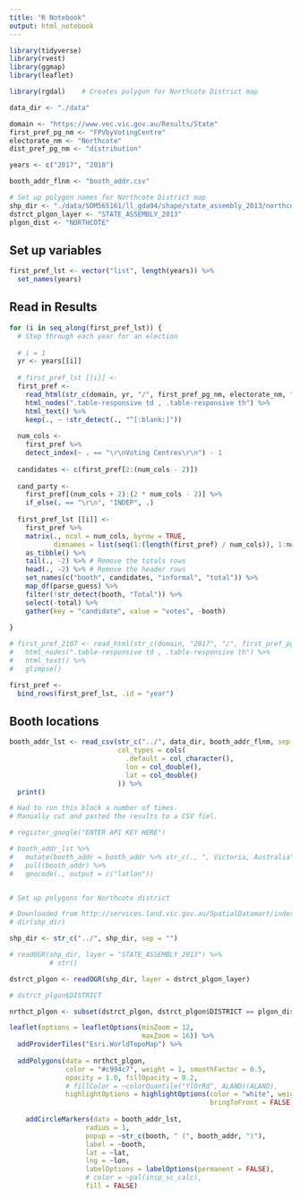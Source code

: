 ```yaml
---
title: "R Notebook"
output: html_notebook
---
```




```r

library(tidyverse)
library(rvest)
library(ggmap)
library(leaflet)

library(rgdal)    # Creates polygon for Northcote District map

data_dir <- "./data"

domain <- "https://www.vec.vic.gov.au/Results/State"
first_pref_pg_nm <- "FPVbyVotingCentre"
electorate_nm <- "Northcote"
dist_pref_pg_nm <- "distribution"

years <- c("2017", "2018")

booth_addr_flnm <- "booth_addr.csv"

# Set up polygon names for Northcote District map
shp_dir <- "./data/SDM565161/ll_gda94/shape/state_assembly_2013/northcote-4000/VMADMIN"
dstrct_plgon_layer <- "STATE_ASSEMBLY_2013"
plgon_dist <- "NORTHCOTE"

```

## Set up variables

```r

first_pref_lst <- vector("list", length(years)) %>% 
  set_names(years)

```


## Read in Results

```r

for (i in seq_along(first_pref_lst)) {
  # Step through each year for an election
  
  # i = 1
  yr <- years[[i]]
  
  # first_pref_lst [[i]] <-
  first_pref <-
    read_html(str_c(domain, yr, "/", first_pref_pg_nm, electorate_nm, "District.html", sep = "")) %>% 
    html_nodes(".table-responsive td , .table-responsive th") %>% 
    html_text() %>%
    keep(., ~ !str_detect(., "^[:blank:]"))
  
  num_cols <- 
    first_pref %>% 
    detect_index(~ . == "\r\nVoting Centres\r\n") - 1
  
  candidates <- c(first_pref[2:(num_cols - 2)])
  
  cand_party <- 
    first_pref[(num_cols + 2):(2 * num_cols - 2)] %>% 
    if_else(. == "\r\n", "INDEP", .)
    
  first_pref_lst [[i]] <- 
    first_pref %>%  
    matrix(., ncol = num_cols, byrow = TRUE,
           dimnames = list(seq(1:(length(first_pref) / num_cols)), 1:num_cols)) %>% 
    as_tibble() %>%
    tail(., -2) %>% # Remove the totals rows
    head(., -2) %>% # Remove the header rows
    set_names(c("booth", candidates, "informal", "total")) %>% 
    map_df(parse_guess) %>% 
    filter(!str_detect(booth, "Total")) %>% 
    select(-total) %>% 
    gather(key = "candidate", value = "votes", -booth)
  
}

# first_pref_2107 <- read_html(str_c(domain, "2017", "/", first_pref_pg_nm, electorate_nm, "District.html", sep = "")) %>% 
#   html_nodes(".table-responsive td , .table-responsive th") %>% 
#   html_text() %>% 
#   glimpse()

first_pref <- 
  bind_rows(first_pref_lst, .id = "year") 


```



## Booth locations

```r

booth_addr_lst <- read_csv(str_c("../", data_dir, booth_addr_flnm, sep = "/"),
                           col_types = cols(
                             .default = col_character(),
                             lon = col_double(),
                             lat = col_double()
                           )) %>% 
  print()

```

```r
# Had to run this block a number of times.
# Manually cut and pasted the results to a CSV fiel.

# register_google("ENTER API KEY HERE")

# booth_addr_lst %>% 
#   mutate(booth_addr = booth_addr %>% str_c(., ", Victoria, Australia", sep = "")) %>% 
#   pull(booth_addr) %>% 
#   geocode(., output = c("latlon"))



```

```r
# Set up polygons for Northcote district

# Downloaded from http://services.land.vic.gov.au/SpatialDatamart/index.jsp
# dir(shp_dir)

shp_dir <- str_c("../", shp_dir, sep = "")

# readOGR(shp_dir, layer = "STATE_ASSEMBLY_2013") %>% 
          # str()

dstrct_plgon <- readOGR(shp_dir, layer = dstrct_plgon_layer)     

# dstrct_plgon$DISTRICT

nrthct_plgon <- subset(dstrct_plgon, dstrct_plgon$DISTRICT == plgon_dist)

```


```r
leaflet(options = leafletOptions(minZoom = 12,
                                 maxZoom = 16)) %>%
  addProviderTiles("Esri.WorldTopoMap") %>%
  
  addPolygons(data = nrthct_plgon,
              color = "#c994c7", weight = 1, smoothFactor = 0.5,
              opacity = 1.0, fillOpacity = 0.2,
              # fillColor = ~colorQuantile("YlOrRd", ALAND)(ALAND),
              highlightOptions = highlightOptions(color = "white", weight = 2,
                                                  bringToFront = FALSE)) %>% 
  
    addCircleMarkers(data = booth_addr_lst,
                   radius = 1,
                   popup = ~str_c(booth, " (", booth_addr, ")"),
                   label = ~booth,
                   lat = ~lat,
                   lng = ~lon,
                   labelOptions = labelOptions(permanent = FALSE),
                   # color = ~pal(insp_sc_calc),
                   fill = FALSE)
```


